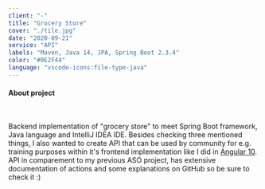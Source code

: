 ```yaml
---
client: "-"
title: "Grocery Store"
cover: "./tile.jpg"
date: "2020-09-21"
service: "API"
labels: "Maven, Java 14, JPA, Spring Boot 2.3.4"
color: "#0E2F44"
language: "vscode-icons:file-type-java"
---
```



<h4>About project</h4>

<br/>

Backend implementation of "grocery store" to meet Spring Boot framework, Java language and IntelliJ IDEA IDE. Besides checking three mentioned things, I also wanted to create API that can be used by community for e.g. training purposes within it's frontend implementation like I did in <a href="https://github.com/trolit/grocery-store-angular#readme" target="_blank">Angular 10</a>. API in comparement to my previous ASO project, has extensive documentation of actions and some explanations on GitHub so be sure to check it :)

<Arrow/>

<GitHubButton url="https://github.com/trolit/grocery-store-themed-API#readme"/>